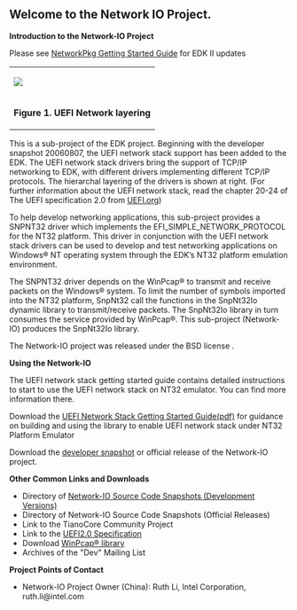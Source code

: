 <!-- [[Category:EDK]] -->
{{project-summary
|sum=SNP NT32 Network I/O|cat=none
|lic=[http://www.opensource.org/licenses/bsd-license.php BSD]
|own=rli6, xlee |docs=http://sourceforge.net/projects/network-io/files
|src=https://network-io.svn.sourceforge.net/svnroot/network-io/trunk
|dev=http://sourceforge.net/projects/network-io/develop}}
== Welcome to the Network IO Project. ==
'''Introduction to the Network-IO Project'''

Please see [[NetworkPkg Getting Started Guide]] for EDK II updates
{|border="0" align="right"
|-
|<img src="https://github.com/tianocore/tianocore.github.io/blob/master/images/Networklayer.jpg" ><br>
|-align="center"
|'''Figure 1. UEFI Network layering'''
|}

This is a sub-project of the EDK project. Beginning with the developer snapshot 20060807, the UEFI network stack support has been added to the EDK. The UEFI network stack drivers bring the support of TCP/IP networking to EDK, with different drivers implementing different TCP/IP protocols. The hierarchal layering of the drivers is shown at right. (For further information about the UEFI network stack, read the chapter 20-24 of The UEFI specification 2.0 from [http://www.uefi.org UEFI.org])

To help develop networking applications, this sub-project provides a SNPNT32 driver which implements the EFI_SIMPLE_NETWORK_PROTOCOL for the NT32 platform. This driver in conjunction with the UEFI network stack drivers can be used to develop and test networking applications on Windows® NT operating system through the EDK’s NT32 platform emulation environment.

The SNPNT32 driver depends on the WinPcap® to transmit and receive packets on the Windows® system. To limit the number of symbols imported into the NT32 platform, SnpNt32 call the functions in the SnpNt32Io dynamic library to transmit/receive packets. The SnpNt32Io library in turn consumes the service provided by WinPcap®. This sub-project (Network-IO) produces the SnpNt32Io library.

The Network-IO project was released under the BSD license .

'''Using the Network-IO'''

The UEFI network stack getting started guide contains detailed instructions to start to use the UEFI network stack on NT32 emulator. You can find more information there.

Download the [http://sourceforge.net/projects/network-io/files/Documents/EFINetworkStackGettingStarted.pdf/download UEFI Network Stack Getting Started Guide(pdf)] for guidance on building and using the library to enable UEFI network stack under NT32 Platform Emulator

Download the [https://sourceforge.net/projects/network-io/files/Releases/Development%20Snapshots/NeworkIo-Dev-Snapshot-20090420.zip/download developer snapshot] or official release of the Network-IO project.

'''Other Common Links and Downloads'''

*Directory of [https://sourceforge.net/projects/network-io/files/Releases/Development%20Snapshots Network-IO Source Code Snapshots (Development Versions)]
*Directory of Network-IO Source Code Snapshots (Official Releases) 
*Link to the TianoCore Community Project 
*Link to the [http://www.uefi.org/ UEFI2.0 Specification]  
*Download [http://www.winpcap.org/ WinPcap® library]
*Archives of the "Dev" Mailing List 

'''Project Points of Contact'''

*Network-IO Project Owner (China): Ruth Li, Intel Corporation, ruth.li@intel.com